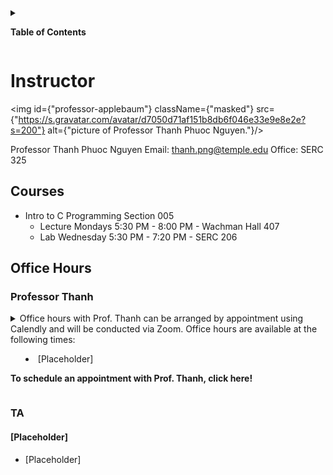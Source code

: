 
<div id={"mobile-toc"} style={{display:"flex", justifyContent:"center", alignContent:"center"}}>
<details style={{width:"75%"}}>
<summary>
<div style={{textAlign:"center"}}>

**Table of Contents**

</div>
</summary>
<left>
<TOCInline toc={toc}/>
</left>

</details>
</div>

<div className={"container"} >
<div className={"row"}>
<div className={"syllabus-content col"}>


<div  className={"container"}>
<div className={"row"}>
<div className={"col col--4"}>


# Instructor

<img id={"professor-applebaum"} className={"masked"} src={"https://s.gravatar.com/avatar/d7050d71af151b8db6f046e33e9e8e2e?s=200"} alt={"picture of Professor Thanh Phuoc Nguyen."}/>

Professor Thanh Phuoc Nguyen
Email:
thanh.png@temple.edu
Office: SERC 325

</div>

<div className={"col col--8"}>

## Courses
- Intro to C Programming Section 005
    - Lecture Mondays 5:30 PM - 8:00 PM - Wachman Hall 407
    - Lab Wednesday 5:30 PM - 7:20 PM - SERC 206

</div>
</div>

</div>

## Office Hours 

### Professor Thanh

<details>
<summary>
Office hours with Prof. Thanh can be arranged by appointment using Calendly and will be conducted via Zoom. Office hours are available at the following times:

- [Placeholder]

[//]: # (- Friday, 12:15-1:30 PM Online or in Person **SERC 325**)

**To schedule an appointment with Prof. Thanh, click here!**


</summary>

If the scheduling widget doesn't appear use the following Calendly link: https://calendly.com/thanh-phuoc-nguyen/office-hours

<>
{docusaurusConfig.customFields.is_pdf ? <></> : <InlineWidget url="https://calendly.com/thanh-phuoc-nguyen/office-hours" />}
</>


</details>

### TA 

#### [Placeholder]

- [Placeholder]
